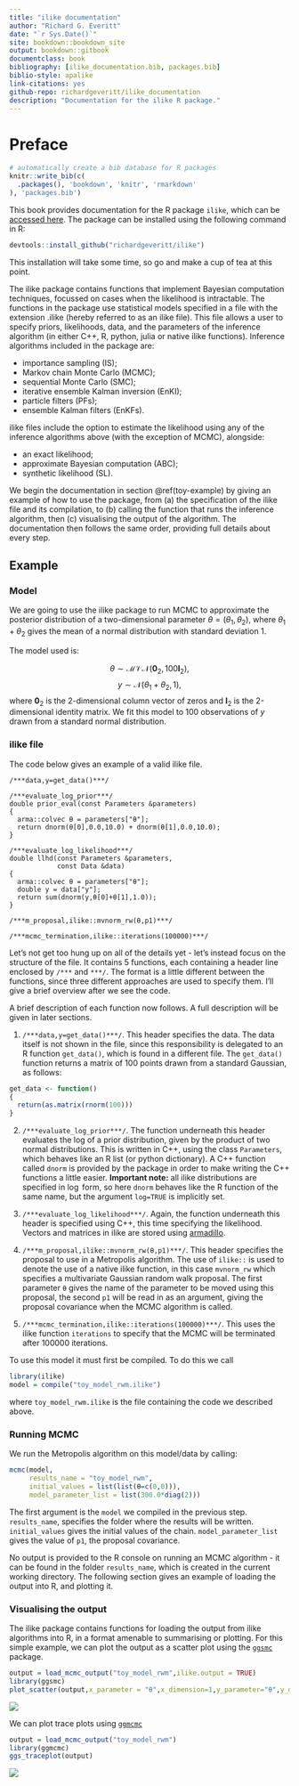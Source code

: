 ```yaml
--- 
title: "ilike documentation"
author: "Richard G. Everitt"
date: "`r Sys.Date()`"
site: bookdown::bookdown_site
output: bookdown::gitbook
documentclass: book
bibliography: [ilike_documentation.bib, packages.bib]
biblio-style: apalike
link-citations: yes
github-repo: richardgeveritt/ilike_documentation
description: "Documentation for the ilike R package."
---
```


# Preface

```r
# automatically create a bib database for R packages
knitr::write_bib(c(
  .packages(), 'bookdown', 'knitr', 'rmarkdown'
), 'packages.bib')
```

This book provides documentation for the R package `ilike`, which can be [accessed here](https://github.com/richardgeveritt/ilike). The package can be installed using the following command in R:

```r
devtools::install_github("richardgeveritt/ilike")
```

This installation will take some time, so go and make a cup of tea at this point.

The ilike package contains functions that implement Bayesian computation techniques, focussed on cases when the likelihood is intractable. The functions in the package use statistical models specified in a file with the extension .ilike (hereby referred to as an ilike file). This file allows a user to specify priors, likelihoods, data, and the parameters of the inference algorithm (in either C++, R, python, julia or native ilike functions). Inference algorithms included in the package are:

* importance sampling (IS);
* Markov chain Monte Carlo (MCMC);
* sequential Monte Carlo (SMC);
* iterative ensemble Kalman inversion (EnKI);
* particle filters (PFs);
* ensemble Kalman filters (EnKFs).

ilike files include the option to estimate the likelihood using any of the inference algorithms above (with the exception of MCMC), alongside: 

* an exact likelihood;
* approximate Bayesian computation (ABC);
* synthetic likelihood (SL).

We begin the documentation in section \@ref(toy-example) by giving an example of how to use the package, from (a) the specification of the ilike file and its compilation, to (b) calling the function that runs the inference algorithm, then (c) visualising the output of the algorithm. The documentation then follows the same order, providing full details about every step.

## Example {#toy-example}

### Model

We are going to use the ilike package to run MCMC to approximate the posterior distribution of a two-dimensional parameter $\theta = (\theta_1,\theta_2)$, where $\theta_1 + \theta_2$ gives the mean of a normal distribution with standard deviation 1.

The model used is:

$$
\theta \sim \mathcal{MVN}(\mathbf{0}_2,100 \mathbf{I}_2),
$$
$$
y \sim \mathcal{N}(\theta_1 + \theta_2,1),
$$
where $\mathbf{0}_2$ is the 2-dimensional column vector of zeros and $\mathbf{I}_2$ is the 2-dimensional identity matrix. We fit this model to 100 observations of $y$ drawn from a standard normal distribution.

### ilike file

The code below gives an example of a valid ilike file.

```Rcpp
/***data,y=get_data()***/

/***evaluate_log_prior***/
double prior_eval(const Parameters &parameters)
{
  arma::colvec θ = parameters["θ"];
  return dnorm(θ[0],0.0,10.0) + dnorm(θ[1],0.0,10.0);
}

/***evaluate_log_likelihood***/
double llhd(const Parameters &parameters,
            const Data &data)
{
  arma::colvec θ = parameters["θ"];
  double y = data["y"];
  return sum(dnorm(y,θ[0]+θ[1],1.0));
}

/***m_proposal,ilike::mvnorm_rw(θ,p1)***/

/***mcmc_termination,ilike::iterations(100000)***/
```

Let's not get too hung up on all of the details yet - let's instead focus on the structure of the file. It contains 5 functions, each containing a header line enclosed by `/***` and `***/`. The format is a little different between the functions, since three different approaches are used to specify them. I'll give a brief overview after we see the code.

A brief description of each function now follows. A full description will be given in later sections.

1. `/***data,y=get_data()***/`. This header specifies the data. The data itself is not shown in the file, since this responsibility is delegated to an R function `get_data()`, which is found in a different file. The `get_data()` function returns a matrix of 100 points drawn from a standard Gaussian, as follows:

```r
get_data <- function()
{
  return(as.matrix(rnorm(100)))
}
```

2. `/***evaluate_log_prior***/`. The function underneath this header evaluates the log of a prior distribution, given by the product of two normal distributions. This is written in C++, using the class `Parameters`, which behaves like an R list (or python dictionary). A C++ function called `dnorm` is provided by the package in order to make writing the C++ functions a little easier. **Important note:** all ilike distributions are specified in $\log$ form, so here `dnorm` behaves like the R function of the same name, but the argument `log=TRUE` is implicitly set.

3. `/***evaluate_log_likelihood***/`. Again, the function underneath this header is specified using C++, this time specifying the likelihood. Vectors and matrices in ilike are stored using [armadillo](https://arma.sourceforge.net/docs.html).

4. `/***m_proposal,ilike::mvnorm_rw(θ,p1)***/`. This header specifies the proposal to use in a Metropolis algorithm. The use of `ilike::` is used to denote the use of a native ilike function, in this case `mvnorm_rw` which specifies a multivariate Gaussian random walk proposal. The first parameter `θ` gives the name of the parameter to be moved using this proposal, the second `p1` will be read in as an argument, giving the proposal covariance when the MCMC algorithm is called.

5. `/***mcmc_termination,ilike::iterations(100000)***/`. This uses the ilike function `iterations` to specify that the MCMC will be terminated after 100000 iterations.

To use this model it must first be compiled. To do this we call

```r
library(ilike)
model = compile("toy_model_rwm.ilike")
```

where `toy_model_rwm.ilike` is the file containing the code we described above.

### Running MCMC

We run the Metropolis algorithm on this model/data by calling:

```r
mcmc(model,
     results_name = "toy_model_rwm",
     initial_values = list(list(θ=c(0,0))),
     model_parameter_list = list(300.0*diag(2)))
```

The first argument is the `model` we compiled in the previous step. `results_name`, specifies the folder where the results will be written. `initial_values` gives the initial values of the chain. `model_parameter_list` gives the value of `p1`, the proposal covariance.

No output is provided to the R console on running an MCMC algorithm - it can be found in the folder `results_name`, which is created in the current working directory. The following section gives an example of loading the output into R, and plotting it.

### Visualising the output

The ilike package contains functions for loading the output from ilike algorithms into R, in a format amenable to summarising or plotting. For this simple example, we can plot the output as a scatter plot using the [`ggsmc`](https://CRAN.R-project.org/package=ggsmc) package.

```r
output = load_mcmc_output("toy_model_rwm",ilike.output = TRUE)
library(ggsmc)
plot_scatter(output,x_parameter = "θ",x_dimension=1,y_parameter="θ",y_dimension=2,use_initial_points = FALSE)
```

![](toy_scatter.png)

We can plot trace plots using [`ggmcmc`](https://CRAN.R-project.org/package=ggmcmc)

```r
output = load_mcmc_output("toy_model_rwm")
library(ggmcmc)
ggs_traceplot(output)
```

![](toy_trace.png)
